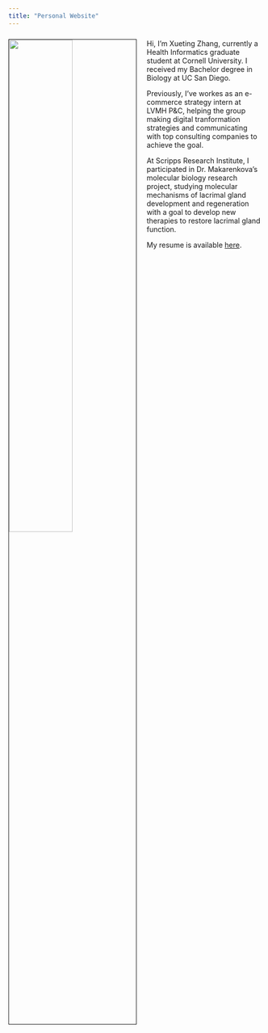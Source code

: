 ```yaml
---
title: "Personal Website"
---
```


### 

<img src="Image/cat.jpg" style="width:50%; border:1px solid; margin-right: 20px" align="left">
Hi, I'm Xueting Zhang, currently a Health Informatics graduate student at Cornell University. I received my Bachelor degree in Biology at UC San Diego. 

Previously, I've workes as an e-commerce strategy intern at LVMH P&C, helping the group making digital tranformation strategies and communicating with top consulting companies to achieve the goal. 

At Scripps Research Institute, I participated in Dr. Makarenkova’s molecular biology research project, studying molecular mechanisms of lacrimal gland development and regeneration with a goal to develop new therapies to restore lacrimal gland function.

My resume is available [here](Files/Resume-Xueting.pdf).